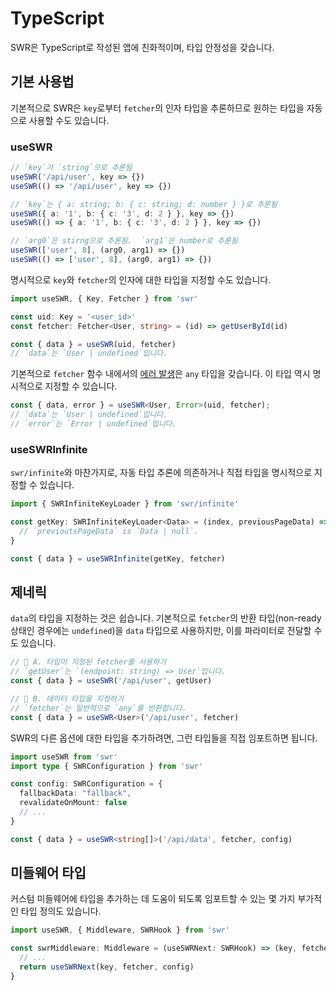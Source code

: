 # TypeScript

SWR은 TypeScript로 작성된 앱에 친화적이며, 타입 안정성을 갖습니다.

## 기본 사용법

기본적으로 SWR은 `key`로부터 `fetcher`의 인자 타입을 추론하므로 원하는 타입을 자동으로 사용할 수도 있습니다.

### useSWR

```typescript
// `key`가 `string`으로 추론됨
useSWR('/api/user', key => {})
useSWR(() => '/api/user', key => {})

// `key`는 { a: string; b: { c: string; d: number } }로 추론됨
useSWR({ a: '1', b: { c: '3', d: 2 } }, key => {})
useSWR(() => { a: '1', b: { c: '3', d: 2 } }, key => {})

// `arg0`은 stirng으로 추론됨.  `arg1`은 number로 추론됨
useSWR(['user', 8], (arg0, arg1) => {})
useSWR(() => ['user', 8], (arg0, arg1) => {})
```

명시적으로 `key`와 `fetcher`의 인자에 대한 타입을 지정할 수도 있습니다.

```typescript
import useSWR, { Key, Fetcher } from 'swr'

const uid: Key = '<user_id>'
const fetcher: Fetcher<User, string> = (id) => getUserById(id)

const { data } = useSWR(uid, fetcher)
// `data`는 `User | undefined`입니다.
```

기본적으로 `fetcher` 함수 내에서의 [에러 발생](/docs/error-handling)은 `any` 타입을 갖습니다. 이 타입 역시 명시적으로 지정할 수 있습니다.

```typescript
const { data, error } = useSWR<User, Error>(uid, fetcher);
// `data`는 `User | undefined`입니다.
// `error`는 `Error | undefined`입니다.
```

### useSWRInfinite

`swr/infinite`와 마찬가지로, 자동 타입 추론에 의존하거나 직접 타입을 명시적으로 지정할 수 있습니다.

```typescript
import { SWRInfiniteKeyLoader } from 'swr/infinite'

const getKey: SWRInfiniteKeyLoader<Data> = (index, previousPageData) => {
  // `previoutsPageData` is `Data | null`.
}

const { data } = useSWRInfinite(getKey, fetcher)
```

## 제네릭

`data`의 타입을 지정하는 것은 쉽습니다. 기본적으로 `fetcher`의 반환 타입(non-ready 상태인 경우에는 `undefined`)을 `data` 타입으로 사용하지만, 이를 파라미터로 전달할 수도 있습니다.

```typescript
// 🔹 A. 타입이 지정된 fetcher를 사용하기
// `getUser`는 `(endpoint: string) => User`입니다.
const { data } = useSWR('/api/user', getUser)

// 🔹 B. 데이터 타입을 지정하기
// `fetcher`는 일반적으로 `any`를 반환합니다.
const { data } = useSWR<User>('/api/user', fetcher)
```

SWR의 다른 옵션에 대한 타입을 추가하려면, 그런 타입들을 직접 임포트하면 됩니다.

```typescript
import useSWR from 'swr'
import type { SWRConfiguration } from 'swr'

const config: SWRConfiguration = {
  fallbackData: "fallback",
  revalidateOnMount: false
  // ...
}

const { data } = useSWR<string[]>('/api/data', fetcher, config)
```

## 미들웨어 타입

커스텀 미들웨어에 타입을 추가하는 데 도움이 되도록 임포트할 수 있는 몇 가지 부가적인 타입 정의도 있습니다.

```typescript
import useSWR, { Middleware, SWRHook } from 'swr'

const swrMiddleware: Middleware = (useSWRNext: SWRHook) => (key, fetcher, config) => {
  // ...
  return useSWRNext(key, fetcher, config)
}
```
